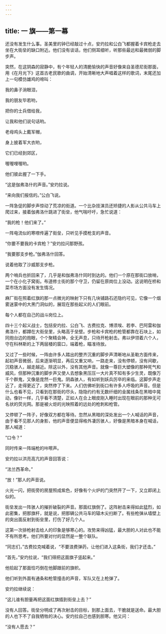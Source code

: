 ```yaml
---
---
---
```

title: 一 旗——第一幕
---




还没有发生什么事。圣美里的钟已经敲过十点，安灼拉和公白飞都握着卡宾枪走去坐在大街垒的缺口附近。他们没有谈话，他们侧耳细听，听那些最远和最微弱的脚步声。

突然，在这阴森的寂静中，有个年轻人的清脆愉快的声音好像来自圣德尼街那面，用《在月光下》这首古老民歌的曲调，开始清晰地大声唱着这样的歌词，末尾还加上一句模仿雄鸡的啼叫：

我的鼻子淌眼泪，

我的朋友毕若哟，

把你的士兵借给我，

让我和他们说句话哟。

老母鸡头上戴军帽，

身上披着军大衣哟，

它们已经到郊区，

喔喔哩喔哟。

他们彼此握了一下手。

“这是伽弗洛什的声音。”安灼拉说。

“来向我们报信的。”公白飞说。

一阵急促的脚步声惊动了荒凉的街道。一个比杂技演员还矫捷的人影从公共马车上爬过来，接着伽弗洛什跳进了街垒，他气喘吁吁，急忙说道：

“我的枪！他们来了。”

一阵电流似的寒噤传遍了街垒，只听见手摸枪支的声音。

“你要不要我的卡宾枪？”安灼拉问那野孩。

“我要那支步枪。”伽弗洛什回答。

说着他取了沙威那支步枪。

两个哨兵也折回来了，几乎是和伽弗洛什同时到达的。他们一个原在那街口放哨，一个在小化子窝街。布道修士街的那个守卫，仍留在原岗位上没动。这说明在桥和菜市场方面没有发生情况。

麻厂街在照着红旗的那一点微光的映射下只有几块铺路石还隐约可见，它像一个烟雾迷蒙中的大黑门洞似的，展现在那些起义的人们眼前。

每个人都在自己的战斗岗位上。

四十三个起义战士，包括安灼拉、公白飞、古费拉克、博须埃、若李、巴阿雷和伽弗洛什，都蹲在大街垒里，头略高于垒壁。步枪和卡宾枪的枪管都靠在石块上，如同炮台边的炮眼，个个聚精会神，全无声息，只待开枪射击。弗以伊领着六个人，守在科林斯的上下两层楼的窗口，端着枪，瞄准待放。

又过了一些时候，一阵由许多人踏出的整齐沉重的脚步声清晰地从圣勒方面传来，起初声音微弱，后来逐渐明显，再后又重又响，一路走来，没有停顿，没有间歇，沉稳骇人，越走越近。除这以外，没有其他声音。就像一尊巨大塑像的那种死气和威风，但那种沉重的脚步声又使人去想象黑压压一大片真不知有多少生灵，既像万千个群鬼，又像是庞然一巨鬼。阴森骇人，有如听到妖兵厉卒的来临。这脚步声走近了，走得更近了，突然停了下来。人们仿佛听到街口有许多人呼吸的声音。但是什么也看不见，只看到在那街的尽头，隐隐约约有无数纤细的金属线条在黑暗中晃动，像针一样，几乎看不清楚，正如人在合上眼皮刚入睡时出现在眼前的那种无可名状的荧光网。那是被火炬的光映照着的远处的枪刺和枪管。

又停顿了一阵子，好像双方都在等待。忽然从黑暗的深处发出一个人喊话的声音，由于看不见那人的身影，他的声音便显得格外凄厉骇人，好像是黑暗本身在喊话，那人喊道：

“口令？”

同时传来一阵端枪的咔嚓声。

安灼拉以洪亮高亢的声音回答说：

“法兰西革命。”

“放！”那人的声音说。

火光一闪，把街旁的房屋照成紫色，好像有个火炉的门突然开了一下，又立即闭上似的。

街垒发出一阵骇人的摧折破裂的声音。那面红旗倒了。这阵射击来得如此猛烈，如此密集，把那旗杆，就是说，把那辆公共马车的辕木尖扫断了。有些枪弹从墙壁上的突出面反射到街垒里，打伤了好几个人。

这第一次排枪射击给人的印象是够寒心的。攻势来得凶猛，最大胆的人对此也不能不有所思考。他们所要对付的显然是一整个联队。

“同志们，”古费拉克喊着说，“不要浪费弹药，让他们进入这条街，我们才还击。”

“首先，”安灼拉说，“我们得把这面旗子竖起来。”

他拾起了那面恰巧倒在他脚跟前的旗帜。

他们听到外面有通条和枪管撞击的声音，军队又在上枪弹了。

安灼拉继续说：

“这儿谁有胆量再把这面红旗插到街垒上去？”

没有人回答。街垒分明成了再次射击的目标，到那上面去，干脆就是送命。最大胆的人也下不了自我牺牲的决心。安灼拉自己也感到胆寒。他又问：

“没有人愿去？”